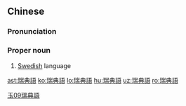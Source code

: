 {{also|瑞典语}}
==Chinese==
{{zh-forms|s=瑞典语|type=21}}

===Pronunciation===
{{zh-pron
|m=Ruìdiǎnyǔ
|cat=pn
}}

===Proper noun===
{{zh-proper noun}}

# [[Swedish]] language

[[Category:zh:Languages|玉09瑞典語]]

[[ast:瑞典語]]
[[ko:瑞典語]]
[[lo:瑞典語]]
[[hu:瑞典語]]
[[uz:瑞典語]]
[[ro:瑞典語]]